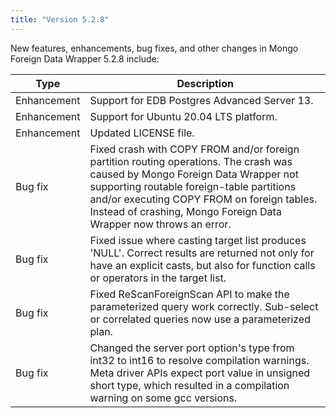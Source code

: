 ```yaml
---
title: "Version 5.2.8"
---
```


New features, enhancements, bug fixes, and other changes in Mongo Foreign Data Wrapper 5.2.8 include:

| Type        | Description                                  |
| ----------- |--------------------------------------------- |
| Enhancement | Support for EDB Postgres Advanced Server 13. |
| Enhancement | Support for Ubuntu 20.04 LTS platform.       |
| Enhancement | Updated LICENSE file.                        |
| Bug fix     | Fixed crash with COPY FROM and/or foreign partition routing operations. The crash was caused by Mongo Foreign Data Wrapper not supporting routable foreign-table partitions and/or executing COPY FROM on foreign tables. Instead of crashing, Mongo Foreign Data Wrapper now throws an error. |
| Bug fix     | Fixed issue where casting target list produces 'NULL'.  Correct results are returned not only for have an explicit casts, but also for function calls or operators in the target list. |
| Bug fix     | Fixed ReScanForeignScan API to make the parameterized query work correctly. Sub-select or correlated queries now use a parameterized plan. |
| Bug fix     | Changed the server port option's type from int32 to int16 to resolve compilation warnings. Meta driver APIs expect port value in unsigned short type, which resulted in a compilation warning on some gcc versions. |










